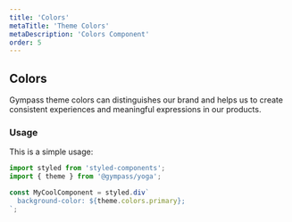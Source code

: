 ```yaml
---
title: 'Colors'
metaTitle: 'Theme Colors'
metaDescription: 'Colors Component'
order: 5
---
```


## Colors

Gympass theme colors can distinguishes our brand and helps us to create
consistent experiences and meaningful expressions in our products.

### Usage

This is a simple usage:

```javascript type=highlight
import styled from 'styled-components';
import { theme } from '@gympass/yoga';

const MyCoolComponent = styled.div`
  background-color: ${theme.colors.primary};
`;
```

<ThemeColors />